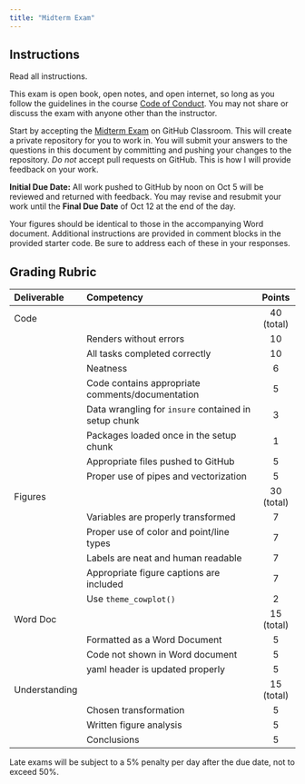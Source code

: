```yaml
---
title: "Midterm Exam"
---
```


<!--
# insert into Blackboard assignment with:
<iframe width="450" height="500" src="https://bifx552-24.github.io/CourseInfo/standalone/hw/E01midterm.html" title="Midterm Exam"></iframe>

Initial Due Date: Oct 5 @ noon
Final Due Date: Oct 12 @ end of day
Points: 10
Display after: Oct 1 @ 5 PM
-->

## Instructions

Read all instructions.

This exam is open book, open notes, and open internet, so long as you follow the guidelines in the course [Code of Conduct](https://bifx552-24.github.io/CourseInfo/code_of_conduct.html). You may not share or discuss the exam with anyone other than the instructor.

Start by accepting the [Midterm Exam](insert link) on GitHub Classroom. This will create a private repository for you to work in. You will submit your answers to the questions in this document by committing and pushing your changes to the repository. *Do not* accept pull requests on GitHub. This is how I will provide feedback on your work.

**Initial Due Date:** All work pushed to GitHub by noon on Oct 5 will be reviewed and returned with feedback. You may revise and resubmit your work until the **Final Due Date** of Oct 12 at the end of the day.

Your figures should be identical to those in the accompanying Word document. Additional instructions are provided in comment blocks in the provided starter code. Be sure to address each of these in your responses.

## Grading Rubric

| Deliverable   | Competency                                              | Points     |
|:--------------|:--------------------------------------------------------|:----------:|
| Code          |                                                         | 40 (total) |
|               | Renders without errors                                  | 10         |
|               | All tasks completed correctly                           | 10         |
|               | Neatness                                                |  6         |
|               | Code contains appropriate comments/documentation        |  5         |
|               | Data wrangling for `insure` contained in setup chunk    |  3         |
|               | Packages loaded once in the setup chunk                 |  1         |
|               | Appropriate files pushed to GitHub                      |  5         |
|               | Proper use of pipes and vectorization                   |  5         |
| Figures       |                                                         | 30 (total) |
|               | Variables are properly transformed                      |  7         |
|               | Proper use of color and point/line types                |  7         |
|               | Labels are neat and human readable                      |  7         |
|               | Appropriate figure captions are included                |  7         |
|               | Use `theme_cowplot()`                                   |  2         |
| Word Doc      |                                                         | 15 (total) |
|               | Formatted as a Word Document                            |  5         |
|               | Code not shown in Word document                         |  5         |
|               | yaml header is updated properly                         |  5         |
| Understanding |                                                         | 15 (total) |
|               | Chosen transformation                                   |  5         |
|               | Written figure analysis                                 |  5         |
|               | Conclusions                                             |  5         |

Late exams will be subject to a 5% penalty per day after the due date, not to exceed 50%.